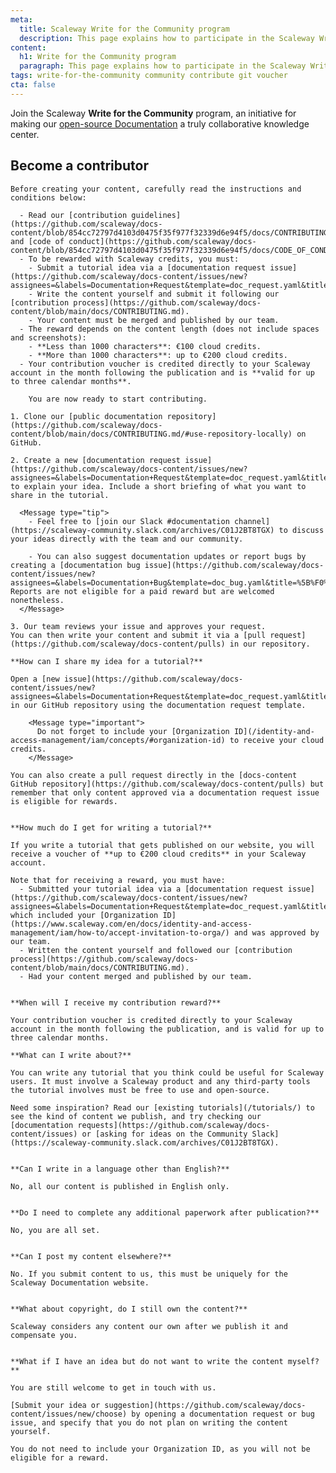 ```yaml
---
meta:
  title: Scaleway Write for the Community program
  description: This page explains how to participate in the Scaleway Write for the Community program.
content:
  h1: Write for the Community program
  paragraph: This page explains how to participate in the Scaleway Write for the Community program.
tags: write-for-the-community community contribute git voucher
cta: false
---
```


Join the Scaleway **Write for the Community** program, an initiative for making our [open-source Documentation](https://github.com/scaleway/docs-content/) a truly collaborative knowledge center.

<Grid>
    <SummaryCard
        title="Become a recognized expert"
        icon="members"
        description="Share your knowledge and be featured on our Documentation."
    />
    <SummaryCard
        title="Be rewarded for your contribution"
        icon="auto-fix"
        description="Get up to €200 of cloud credit for each of your publications."
    />
</Grid>

## Become a contributor

<Tabs id="become-contributor">

  <TabsTab label="Before you start    ">

    Before creating your content, carefully read the instructions and conditions below:

      - Read our [contribution guidelines](https://github.com/scaleway/docs-content/blob/854cc72797d4103d0475f35f977f32339d6e94f5/docs/CONTRIBUTING.md) and [code of conduct](https://github.com/scaleway/docs-content/blob/854cc72797d4103d0475f35f977f32339d6e94f5/docs/CODE_OF_CONDUCT.md).
      - To be rewarded with Scaleway credits, you must:
        - Submit a tutorial idea via a [documentation request issue](https://github.com/scaleway/docs-content/issues/new?assignees=&labels=Documentation+Request&template=doc_request.yaml&title=%5B%F0%9F%91%A9%E2%80%8D%F0%9F%92%BB+Documentation+Request%5D%3A+).
        - Write the content yourself and submit it following our [contribution process](https://github.com/scaleway/docs-content/blob/main/docs/CONTRIBUTING.md).
        - Your content must be merged and published by our team.
      - The reward depends on the content length (does not include spaces and screenshots):
        - **Less than 1000 characters**: €100 cloud credits.
        - **More than 1000 characters**: up to €200 cloud credits.
      - Your contribution voucher is credited directly to your Scaleway account in the month following the publication and is **valid for up to three calendar months**.
    
        You are now ready to start contributing.

  </TabsTab>

  <TabsTab label="How to contribute    ">

    1. Clone our [public documentation repository](https://github.com/scaleway/docs-content/blob/main/docs/CONTRIBUTING.md/#use-repository-locally) on GitHub.

    2. Create a new [documentation request issue](https://github.com/scaleway/docs-content/issues/new?assignees=&labels=Documentation+Request&template=doc_request.yaml&title=%5B%F0%9F%91%A9%E2%80%8D%F0%9F%92%BB+Documentation+Request%5D%3A+) to explain your idea. Include a short briefing of what you want to share in the tutorial.

      <Message type="tip">
        - Feel free to [join our Slack #documentation channel](https://scaleway-community.slack.com/archives/C01J2BT8TGX) to discuss your ideas directly with the team and our community.

        - You can also suggest documentation updates or report bugs by creating a [documentation bug issue](https://github.com/scaleway/docs-content/issues/new?assignees=&labels=Documentation+Bug&template=doc_bug.yaml&title=%5B%F0%9F%90%9E+Documentation+Bug%5D%3A+). Reports are not eligible for a paid reward but are welcomed nonetheless.
      </Message>

    3. Our team reviews your issue and approves your request.
    You can then write your content and submit it via a [pull request](https://github.com/scaleway/docs-content/pulls) in our repository.
  
  </TabsTab>

  <TabsTab label="FAQs">

    **How can I share my idea for a tutorial?**

    Open a [new issue](https://github.com/scaleway/docs-content/issues/new?assignees=&labels=Documentation+Request&template=doc_request.yaml&title=%5B%F0%9F%91%A9%E2%80%8D%F0%9F%92%BB+Documentation+Request%5D%3A+) in our GitHub repository using the documentation request template.

        <Message type="important">
          Do not forget to include your [Organization ID](/identity-and-access-management/iam/concepts/#organization-id) to receive your cloud credits.
        </Message>

    You can also create a pull request directly in the [docs-content GitHub repository](https://github.com/scaleway/docs-content/pulls) but remember that only content approved via a documentation request issue is eligible for rewards.


    **How much do I get for writing a tutorial?**

    If you write a tutorial that gets published on our website, you will receive a voucher of **up to €200 cloud credits** in your Scaleway account.

    Note that for receiving a reward, you must have:
      - Submitted your tutorial idea via a [documentation request issue](https://github.com/scaleway/docs-content/issues/new?assignees=&labels=Documentation+Request&template=doc_request.yaml&title=%5B%F0%9F%91%A9%E2%80%8D%F0%9F%92%BB+Documentation+Request%5D%3A+), which included your [Organization ID](https://www.scaleway.com/en/docs/identity-and-access-management/iam/how-to/accept-invitation-to-orga/) and was approved by our team.
      - Written the content yourself and followed our [contribution process](https://github.com/scaleway/docs-content/blob/main/docs/CONTRIBUTING.md).
      - Had your content merged and published by our team.
  

    **When will I receive my contribution reward?**
    
    Your contribution voucher is credited directly to your Scaleway account in the month following the publication, and is valid for up to three calendar months.

    **What can I write about?**

    You can write any tutorial that you think could be useful for Scaleway users. It must involve a Scaleway product and any third-party tools the tutorial involves must be free to use and open-source.
    
    Need some inspiration? Read our [existing tutorials](/tutorials/) to see the kind of content we publish, and try checking our [documentation requests](https://github.com/scaleway/docs-content/issues) or [asking for ideas on the Community Slack](https://scaleway-community.slack.com/archives/C01J2BT8TGX).

    
    **Can I write in a language other than English?**

    No, all our content is published in English only.

    
    **Do I need to complete any additional paperwork after publication?**

    No, you are all set.

    
    **Can I post my content elsewhere?**

    No. If you submit content to us, this must be uniquely for the Scaleway Documentation website.

    
    **What about copyright, do I still own the content?**

    Scaleway considers any content our own after we publish it and compensate you.

    
    **What if I have an idea but do not want to write the content myself?**

    You are still welcome to get in touch with us.
    
    [Submit your idea or suggestion](https://github.com/scaleway/docs-content/issues/new/choose) by opening a documentation request or bug issue, and specify that you do not plan on writing the content yourself.
    
    You do not need to include your Organization ID, as you will not be eligible for a reward.

  </TabsTab>

</Tabs>